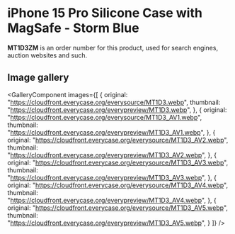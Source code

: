 
# iPhone 15 Pro Silicone Case with MagSafe - Storm Blue

<Callout type='info' emoji='👉🏻'>**MT1D3ZM** is an order number for this product, used for search engines, auction websites and such.</Callout>

## Image gallery

<GalleryComponent
    images={[
      {
        original: "https://cloudfront.everycase.org/everysource/MT1D3.webp",
        thumbnail: "https://cloudfront.everycase.org/everypreview/MT1D3.webp",
      },
      {
        original: "https://cloudfront.everycase.org/everysource/MT1D3_AV1.webp",
        thumbnail: "https://cloudfront.everycase.org/everypreview/MT1D3_AV1.webp",
      },
      {
        original: "https://cloudfront.everycase.org/everysource/MT1D3_AV2.webp",
        thumbnail: "https://cloudfront.everycase.org/everypreview/MT1D3_AV2.webp",
      },
      {
        original: "https://cloudfront.everycase.org/everysource/MT1D3_AV3.webp",
        thumbnail: "https://cloudfront.everycase.org/everypreview/MT1D3_AV3.webp",
      },
      {
        original: "https://cloudfront.everycase.org/everysource/MT1D3_AV4.webp",
        thumbnail: "https://cloudfront.everycase.org/everypreview/MT1D3_AV4.webp",
      },
      {
        original: "https://cloudfront.everycase.org/everysource/MT1D3_AV5.webp",
        thumbnail: "https://cloudfront.everycase.org/everypreview/MT1D3_AV5.webp",
      }
    ]}
  />
